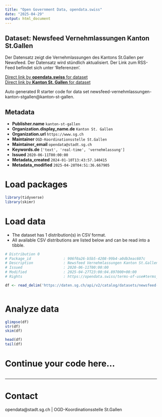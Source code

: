 ```yaml
---
title: "Open Government Data, opendata.swiss"
date: "2025-04-29"
output: html_document
---
```


## Dataset: Newsfeed Vernehmlassungen Kanton St.Gallen

Der Datensatz zeigt die Vernehmlassungen des Kantons St.Gallen per Newsfeed. Der Datensatz wird stündlich aktualisiert. Der Link zum RSS-Feed befindet sich unter 'Referenzen'.

[Direct link by **opendata.swiss** for dataset](https://opendata.swiss/de/dataset/newsfeed-vernehmlassungen-kanton-st-gallen)<br>
[Direct link by **Kanton St. Gallen** for dataset](https://daten.sg.ch/explore/dataset/newsfeed-vernehmlassungen-kanton-stgallen/)

Auto generated R starter code for data set newsfeed-vernehmlassungen-kanton-stgallen@kanton-st-gallen.

## Metadata

- **Publisher.name** `kanton-st-gallen`
- **Organization.display_name.de** `Kanton St. Gallen`
- **Organization.url** `https://www.sg.ch`
- **Maintainer** `OGD-Koordinationsstelle St.Gallen`
- **Maintainer_email** `opendata@stadt.sg.ch`
- **Keywords.de** `['text', 'real-time', 'vernehmlassung']`
- **Issued** `2020-06-11T00:00:00`
- **Metadata_created** `2024-01-10T13:43:57.140415`
- **Metadata_modified** `2025-04-28T04:51:36.667905`


# Load packages

```r

library(tidyverse)
library(skimr)

```

# Load data

-   The dataset has 1 distribution(s) in CSV format.
-   All available CSV distributions are listed below and can be read into a tibble.

```r

# Distribution 0
# Package_id               : 906f0a26-b5b5-4208-99b4-a0db3eac607c
# Description              : Newsfeed Vernehmlassungen Kanton St.Gallen (csv)
# Issued                   : 2020-06-11T00:00:00
# Modified                 : 2025-04-27T23:00:04.897000+00:00
# Rights                   : https://opendata.swiss/terms-of-use#terms_by

df <- read_delim('https://daten.sg.ch/api/v2/catalog/datasets/newsfeed-vernehmlassungen-kanton-stgallen/exports/csv?use_labels=true')



```

# Analyze data

```r

glimpse(df)
str(df)
skim(df)

head(df)
tail(df)

```

# Continue your code here...

```r

```

------------------------------------------------------------------------

# Contact

opendata@stadt.sg.ch | OGD-Koordinationsstelle St.Gallen
